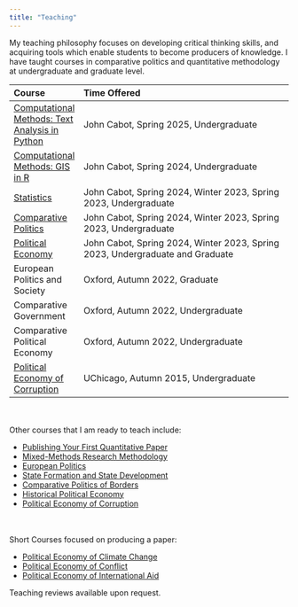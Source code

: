 ```yaml
---
title: "Teaching"
---
```


<!-- Google tag (gtag.js) -->
<script async src="https://www.googletagmanager.com/gtag/js?id=G-7DSN63Y1JH"></script>
<script>
  window.dataLayer = window.dataLayer || [];
  function gtag(){dataLayer.push(arguments);}
  gtag('js', new Date());

  gtag('config', 'G-7DSN63Y1JH');
</script>

My teaching philosophy focuses on developing critical thinking skills, and acquiring tools which enable students to become producers of knowledge. I have taught courses in comparative politics and quantitative methodology at undergraduate and graduate level.


| Course |   Time Offered           |
|:-------|:-------------------------|
| [Computational Methods: Text Analysis in Python](/teaching/text_analysis/text_analysis_syllabus.html){target="_blank"} | John Cabot, Spring 2025, Undergraduate |
| [Computational Methods: GIS in R](/teaching/big_data/big_data_syllabus.html){target="_blank"} | John Cabot, Spring 2024, Undergraduate |
| [Statistics](/teaching/stats/stats_syllabus.html){target="_blank"} | John Cabot, Spring 2024, Winter 2023, Spring 2023, Undergraduate |
| [Comparative Politics](/teaching/comp_pol/comp_pol_syllabus.html){target="_blank"} | John Cabot, Spring 2024, Winter 2023, Spring 2023, Undergraduate |
| [Political Economy](/teaching/cpe/pol_econ_syllabus.html){target="_blank"} | John Cabot, Spring 2024, Winter 2023, Spring 2023, Undergraduate and Graduate |
| European Politics and Society | Oxford, Autumn 2022, Graduate |
| Comparative Government | Oxford, Autumn 2022, Undergraduate |
| Comparative Political Economy | Oxford, Autumn 2022, Undergraduate |
| [Political Economy of Corruption](https://www.dropbox.com/scl/fi/0iumj48qmmswozumefbr2/bpsyllabus.pdf?rlkey=lm9qsgibk9f1sdsrf50mola01&dl=0){target="_blank"} | UChicago, Autumn 2015, Undergraduate |

<br><br>
Other courses that I am ready to teach include:

- [Publishing Your First Quantitative Paper](/teaching/research_workshop/research_syllabus.html){target="_blank"}
- [Mixed-Methods Research Methodology](/teaching/mixed_methods/mixed_methods.html){target="_blank"}
- [European Politics](/teaching/european_politics/european_pol_syllabus.html){target="_blank"}
- [State Formation and State Development](/teaching/state_capacity_dev/state_syllabus.html){target="_blank"}
- [Comparative Politics of Borders](/teaching/borders/borders_syllabus.html){target="_blank"}
- [Historical Political Economy](https://www.dropbox.com/s/d8llj89ijo4dwb8/his-pol-syllabus_2022.pdf?dl=0){target="_blank"}
- [Political Economy of Corruption](https://bgpopescu.files.wordpress.com/2016/10/bpsyllabus.pdf){target="_blank"}

<br><br>
Short Courses focused on producing a paper:

- [Political Economy of Climate Change](/teaching/research_workshop/research_syllabus_climate.html){target="_blank"}
- [Political Economy of Conflict](/teaching/research_workshop/research_syllabus_conflict.html){target="_blank"}
- [Political Economy of International Aid](/teaching/research_workshop/research_syllabus_aid.html){target="_blank"}


Teaching reviews available upon request.
